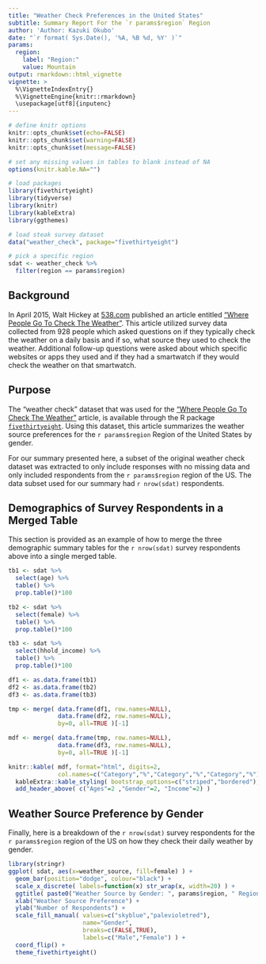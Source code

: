 ```yaml
---
title: "Weather Check Preferences in the United States"
subtitle: Summary Report For the `r params$region` Region
author: 'Author: Kazuki Okubo'
date: "`r format( Sys.Date(), '%A, %B %d, %Y' )`"
params:
  region:
    label: "Region:"
    value: Mountain
output: rmarkdown::html_vignette
vignette: >
  %\VignetteIndexEntry{}
  %\VignetteEngine{knitr::rmarkdown}
  \usepackage[utf8]{inputenc}
---
```


```r
# define knitr options
knitr::opts_chunk$set(echo=FALSE)
knitr::opts_chunk$set(warning=FALSE)
knitr::opts_chunk$set(message=FALSE)

# set any missing values in tables to blank instead of NA
options(knitr.kable.NA="")

# load packages
library(fivethirtyeight)
library(tidyverse)
library(knitr)
library(kableExtra)
library(ggthemes)

# load steak survey dataset
data("weather_check", package="fivethirtyeight")

# pick a specific region
sdat <- weather_check %>%
  filter(region == params$region)

```

## Background

In April 2015, Walt Hickey at [538.com](http://fivethirtyeight.com/) published an article entitled ["Where People Go To Check The Weather"](https://fivethirtyeight.com/features/weather-forecast-news-app-habits/). This article utilized survey data collected from 928 people which asked questions on if they typically check the weather on a daily basis and if so, what source they used to check the weather. Additional follow-up questions were asked about which specific websites or apps they used and if they had a smartwatch if they would check the weather on that smartwatch.

## Purpose

The "weather check" dataset that was used for the ["Where People Go To Check The Weather"](https://fivethirtyeight.com/features/weather-forecast-news-app-habits/) article, is available through the R package [`fivethirtyeight`](https://cran.r-project.org/web/packages/fivethirtyeight/index.html). Using this dataset, this article summarizes the weather source preferences for the `r params$region` Region of the United States by gender. 

For our summary presented here, a subset of the original weather check dataset was extracted to only include responses with no missing data and only included respondents from the `r params$region` region of the US. The data subset used for our summary had `r nrow(sdat)` respondents.


## Demographics of Survey Respondents in a Merged Table

This section is provided as an example of how to merge the three demographic summary tables for the `r nrow(sdat)` survey respondents above into a single merged table.

```r
tb1 <- sdat %>%
  select(age) %>%
  table() %>%
  prop.table()*100

tb2 <- sdat %>%
  select(female) %>%
  table() %>%
  prop.table()*100

tb3 <- sdat %>%
  select(hhold_income) %>%
  table() %>%
  prop.table()*100

df1 <- as.data.frame(tb1)
df2 <- as.data.frame(tb2)
df3 <- as.data.frame(tb3)

tmp <- merge( data.frame(df1, row.names=NULL),
              data.frame(df2, row.names=NULL),
              by=0, all=TRUE )[-1]

mdf <- merge( data.frame(tmp, row.names=NULL),
              data.frame(df3, row.names=NULL),
              by=0, all=TRUE )[-1]

knitr::kable( mdf, format="html", digits=2,
              col.names=c("Category","%","Category","%","Category","%"), caption="Demographics of Survey Respondents" ) %>%
  kableExtra::kable_styling( bootstrap_options=c("striped","bordered"), full_width=FALSE ) %>%
  add_header_above( c("Ages"=2 ,"Gender"=2, "Income"=2) )
```

## Weather Source Preference by Gender

Finally, here is a breakdown of the `r nrow(sdat)` survey respondents for the `r params$region` region of the US on how they check their daily weather by gender.

```r
library(stringr)
ggplot( sdat, aes(x=weather_source, fill=female) ) +
  geom_bar(position="dodge", colour="black") +
  scale_x_discrete( labels=function(x) str_wrap(x, width=20) ) +
  ggtitle( paste0("Weather Source by Gender: ", params$region, " Region") ) +
  xlab("Weather Source Preference") +
  ylab("Number of Respondents") +
  scale_fill_manual( values=c("skyblue","palevioletred"),
                     name="Gender",
                     breaks=c(FALSE,TRUE),
                     labels=c("Male","Female") ) +
  coord_flip() +
  theme_fivethirtyeight()
```
